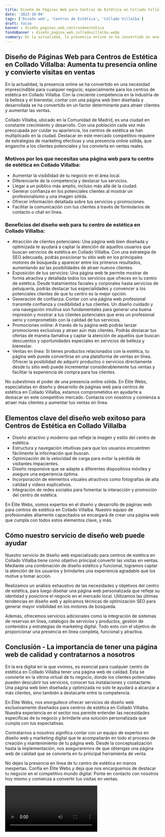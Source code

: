 ```yaml
---
title: Diseño de Páginas Web para Centros de Estética en Collado Villalba
date: '2023-10-04'
tags: ['Diseño web', 'Centros de Estética', 'Collado Villalba']
draft: false
banner : diseño_paginas_web_centrosdeestética
fondoBanner : diseño_pagina_web_colladovillalba.webp
summary: En la actualidad, la presencia online se ha convertido en una necesidad imprescindible para cualquier negocio, especialmente para los centros de estética en Collado Villalba. Con la creciente competencia en la industria de la belleza y el bienestar, contar con una página web bien diseñada y desarrollada se ha convertido en un factor determinante para atraer clientes y aumentar las ventas.
---
```


## **Diseño de Páginas Web para Centros de Estética en Collado Villalba: Aumenta tu presencia online y convierte visitas en ventas**

En la actualidad, la presencia online se ha convertido en una necesidad imprescindible para cualquier negocio, especialmente para los centros de estética en Collado Villalba. Con la creciente competencia en la industria de la belleza y el bienestar, contar con una página web bien diseñada y desarrollada se ha convertido en un factor determinante para atraer clientes y aumentar las ventas.

Collado Villalba, ubicado en la Comunidad de Madrid, es una ciudad en constante crecimiento y desarrollo. Con una población cada vez más preocupada por cuidar su apariencia, los centros de estética se han multiplicado en la ciudad. Destacar en este mercado competitivo requiere de estrategias de marketing efectivas y una presencia online sólida, que enganche a los clientes potenciales y los convierta en ventas reales.

### **Motivos por los que necesitas una página web para tu centro de estética en Collado Villalba:**

- Aumentar la visibilidad de tu negocio en el área local.
- Diferenciarte de la competencia y destacar tus servicios.
- Llegar a un público más amplio, incluso más allá de la ciudad.
- Generar confianza en los potenciales clientes al mostrar un profesionalismo y una imagen sólida.
- Ofrecer información detallada sobre tus servicios y promociones.
- Facilitar la comunicación con tus clientes a través de formularios de contacto o chat en línea.

### **Beneficios del diseño web para tu centro de estética en Collado Villalba:**

- Atracción de clientes potenciales: Una página web bien diseñada y optimizada te ayudará a captar la atención de aquellos usuarios que buscan servicios de estética en Collado Villalba. Con una estrategia de SEO adecuada, podrás posicionar tu sitio web en los principales motores de búsqueda y aparecer entre los primeros resultados, aumentando así las posibilidades de atraer nuevos clientes.
- Exposición de tus servicios: Una página web te permite mostrar de forma atractiva y detallada todos los servicios que ofreces en tu centro de estética. Desde tratamientos faciales y corporales hasta servicios de peluquería, podrás destacar tus especialidades y convencer a los potenciales clientes de que tu centro es la mejor opción.
- Generación de confianza: Contar con una página web profesional transmite confianza y credibilidad a tus clientes. Un diseño cuidado y una navegación intuitiva son fundamentales para generar una buena impresión y mostrar a tus clientes potenciales que eres un profesional serio y comprometido con la calidad de tus servicios.
- Promociones online: A través de tu página web podrás lanzar promociones exclusivas y atraer aún más clientes. Podrás destacar tus ofertas de manera llamativa y captar la atención de aquellos que buscan descuentos y oportunidades especiales en servicios de belleza y bienestar.
- Ventas en línea: Si tienes productos relacionados con la estética, tu página web puede convertirse en una plataforma de ventas en línea. Ofrecer la posibilidad de adquirir productos o servicios directamente desde tu sitio web puede incrementar considerablemente tus ventas y facilitar la experiencia de compra para tus clientes.

No subestimes el poder de una presencia online sólida. En Élite Webs, especialistas en diseño y desarrollo de páginas web para centros de estética en Collado Villalba, estamos comprometidos en ayudarte a destacar en este competitivo mercado. Contacta con nosotros y comienza a atraer más clientes y aumentar tus ventas en línea.

<GifSeo />

<Cta />

## Elementos clave del diseño web exitoso para Centros de Estética en Collado Villalba

- Diseño atractivo y moderno que refleje la imagen y estilo del centro de estética.
- Estructura y navegación intuitivas para que los usuarios encuentren fácilmente la información que buscan.
- Optimización de la velocidad de carga para evitar la pérdida de visitantes impacientes.
- Diseño responsive que se adapte a diferentes dispositivos móviles y asegure una experiencia óptima.
- Incorporación de elementos visuales atractivos como fotografías de alta calidad y videos explicativos.
- Integración de redes sociales para fomentar la interacción y promoción del centro de estética.

En Élite Webs, somos expertos en el diseño y desarrollo de páginas web para centros de estética en Collado Villalba. Nuestro equipo de profesionales altamente capacitados se encargará de crear una página web que cumpla con todos estos elementos clave, y más.

## Cómo nuestro servicio de diseño web puede ayudar

Nuestro servicio de diseño web especializado para centros de estética en Collado Villalba tiene como objetivo principal convertir las visitas en ventas. Mediante una combinación de diseño estético y funcional, logramos captar la atención de los usuarios y brindarles una experiencia agradable que los motive a tomar acción.

Realizamos un análisis exhaustivo de las necesidades y objetivos del centro de estética, para luego diseñar una página web personalizada que refleje su identidad y posicione el negocio en el mercado local. Utilizamos las últimas tendencias en diseño web y aplicamos técnicas de optimización SEO para generar mayor visibilidad en los motores de búsqueda.

Además, ofrecemos servicios adicionales como la integración de sistemas de reservas en línea, catálogos de servicios y productos, gestión de contenidos y estrategias de marketing digital. Todo esto con el objetivo de proporcionar una presencia en línea completa, funcional y atractiva.

## Conclusión - La importancia de tener una página web de calidad y contratarnos a nosotros

En la era digital en la que vivimos, es esencial para cualquier centro de estética en Collado Villalba tener una página web de calidad. Esta se convierte en la vitrina virtual de tu negocio, donde los clientes potenciales pueden descubrir tus servicios, conocer tus instalaciones y contactarte. Una página web bien diseñada y optimizada no solo te ayudará a alcanzar a más clientes, sino también a destacarte entre la competencia.

En Élite Webs, nos enorgullece ofrecer servicios de diseño web exclusivamente diseñados para centros de estética en Collado Villalba. Nuestra experiencia en el sector nos permite entender las necesidades específicas de tu negocio y brindarte una solución personalizada que cumpla con tus expectativas.

Contratarnos a nosotros significa contar con un equipo de expertos en diseño web y marketing digital que te acompañarán en todo el proceso de creación y mantenimiento de tu página web. Desde la conceptualización hasta la implementación, nos aseguraremos de que obtengas una página web de calidad que se convierta en tu principal herramienta de venta.

No dejes la presencia en línea de tu centro de estética en manos inexpertas. Confía en Élite Webs y deja que nos encarguemos de destacar tu negocio en el competitivo mundo digital. Ponte en contacto con nosotros hoy mismo y comienza a convertir tus visitas en ventas.

<Video />

<CtaBot job='Centros de Estética' city='Collado Villalba'/>

<Gmaps query='Collado Villalba+españa+maps' />